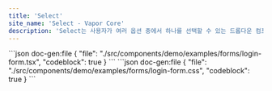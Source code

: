 ```yaml
---
title: 'Select'
site_name: 'Select - Vapor Core'
description: 'Select는 사용자가 여러 옵션 중에서 하나를 선택할 수 있는 드롭다운 컴포넌트입니다. 폼 입력, 설정 선택, 필터링 등에 사용되며, 키보드 내비게이션과 접근성을 완벽하게 지원합니다.'
---
```


<Demo name="forms/login-form">
```json doc-gen:file
{
    "file": "./src/components/demo/examples/forms/login-form.tsx",
    "codeblock": true
}
```
```json doc-gen:file
{
    "file": "./src/components/demo/examples/forms/login-form.css",
    "codeblock": true
}
```
</Demo>
